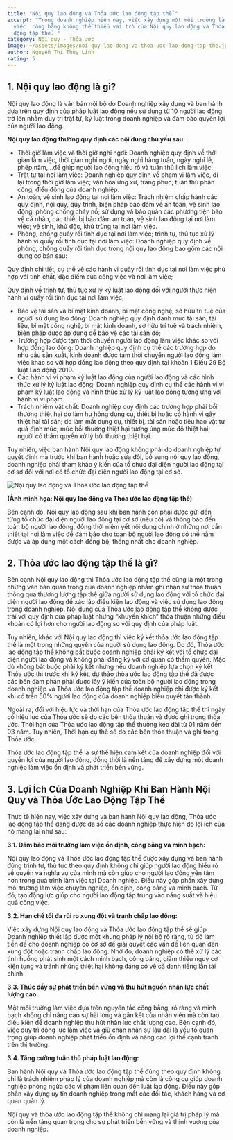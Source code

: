 ```yaml
---
title: "Nội quy lao động và Thỏa ước lao động tập thể "
excerpt: "Trong doanh nghiệp hiện nay, việc xây dựng một môi trường làm
  việc  công bằng không thể thiếu vai trò của Nội quy lao động và Thỏa ước lao
  động tập thể. "
category: Nội quy - Thỏa ước
image: ~/assets/images/noi-quy-lao-dong-va-thoa-uoc-lao-dong-tap-the.jpg
author: Nguyễn Thị Thùy Linh
rating: 5
---
```

## 1. Nội quy lao động là gì?

Nội quy lao động là văn bản nội bộ do Doanh nghiệp xây dựng và ban hành dựa trên quy định của pháp luật lao động nếu sử dụng từ 10 người lao động trở lên nhằm duy trì trật tự, kỷ luật trong doanh nghiệp và đảm bảo quyền lợi của người lao động. 

**Nội quy lao động thường quy định các nội dung chủ yếu sau:**

* Thời giờ làm việc và thời giờ nghỉ ngơi: Doanh nghiệp quy định về thời gian làm việc, thời gian nghỉ ngơi, ngày nghỉ hàng tuần, ngày nghỉ lễ, phép năm,…để giúp người lao động hiểu rõ và tuân thủ lịch làm việc.
* Trật tự tại nơi làm việc: Doanh nghiệp quy định về phạm vi làm việc, đi lại trong thời giờ làm việc; văn hóa ứng xử, trang phục; tuân thủ phân công, điều động của doanh nghiệp.
* An toàn, vệ sinh lao động tại nơi làm việc: Trách nhiệm chấp hành các quy định, nội quy, quy trình, biện pháp bảo đảm về an toàn, vệ sinh lao động, phòng chống cháy nổ; sử dụng và bảo quản các phương tiện bảo vệ cá nhân, các thiết bị bảo đảm an toàn, vệ sinh lao động tại nơi làm việc; vệ sinh, khử độc, khử trùng tại nơi làm việc.
* Phòng, chống quấy rối tình dục tại nơi làm việc; trình tự, thủ tục xử lý hành vi quấy rối tình dục tại nơi làm việc: Doanh nghiệp quy định về phòng, chống quấy rối tình dục trong nội quy lao động bao gồm các nội dung cơ bản sau:

Quy định chi tiết, cụ thể về các hành vi quấy rối tình dục tại nơi làm việc phù hợp với tính chất, đặc điểm của công việc và nơi làm việc;

Quy định về trình tự, thủ tục xử lý kỷ luật lao động đối với người thực hiện hành vi quấy rối tình dục tại nơi làm việc;

* Bảo vệ tài sản và bí mật kinh doanh, bí mật công nghệ, sở hữu trí tuệ của người sử dụng lao động: Doanh nghiệp quy định danh mục tài sản, tài liệu, bí mật công nghệ, bí mật kinh doanh, sở hữu trí tuệ và trách nhiệm, biện pháp được áp dụng để bảo vệ các tài sản đó;
* Trường hợp được tạm thời chuyển người lao động làm việc khác so với hợp đồng lao động: Doanh nghiệp quy định cụ thể các trường hợp do nhu cầu sản xuất, kinh doanh được tạm thời chuyển người lao động làm việc khác so với hợp đồng lao động theo quy định tại khoản 1 Điều 29 Bộ luật Lao động 2019.
* Các hành vi vi phạm kỷ luật lao động của người lao động và các hình thức xử lý kỷ luật lao động: Doanh nghiệp quy định cụ thể các hành vi vi phạm kỷ luật lao động và hình thức xử lý kỷ luật lao động tương ứng với hành vi vi phạm.
* Trách nhiệm vật chất: Doanh nghiệp quy định các trường hợp phải bồi thường thiệt hại do làm hư hỏng dụng cụ, thiết bị hoặc có hành vi gây thiệt hại tài sản; do làm mất dụng cụ, thiết bị, tài sản hoặc tiêu hao vật tư quá định mức; mức bồi thường thiệt hại tương ứng mức độ thiệt hại; người có thẩm quyền xử lý bồi thường thiệt hại.

Tuy nhiên, việc ban hành Nội quy lao động không phải do doanh nghiệp tự quyết định mà trước khi ban hành hoặc sửa đổi, bổ sung nội quy lao động, doanh nghiệp phải tham khảo ý kiến của tổ chức đại diện người lao động tại cơ sở đối với nơi có tổ chức đại diện người lao động tại cơ sở.

![Nội quy lao động và Thỏa ước lao động tập thể](~/assets/images/noi-quy-lao-dong-va-thoa-uoc-lao-dong-tap-the.jpg "Nội quy lao động và Thỏa ước lao động tập thể")

**(Ảnh minh họa: Nội quy lao động và Thỏa ước lao động tập thể)**

Bên cạnh đó, Nội quy lao động sau khi ban hành còn phải được gửi đến từng tổ chức đại diện người lao động tại cơ sở (nếu có) và thông báo đến toàn bộ người lao động, đồng thời niêm yết nội dung chính ở những nơi cần thiết tại nơi làm việc để đảm bảo cho toàn bộ người lao động có thể nắm được và áp dụng một cách đồng bộ, thống nhất cho doanh nghiệp.

## 2. Thỏa ước lao động tập thể là gì?

Bên cạnh Nội quy lao động thì Thỏa ước lao động tập thể cũng là một trong những văn bản quan trọng của doanh nghiệp nhằm ghi nhận sự thỏa thuận thông qua thương lượng tập thể giữa người sử dụng lao động với tổ chức đại diện người lao động để xác lập điều kiện lao động và việc sử dụng lao động trong doanh nghiệp. Nội dung của Thỏa ước lao động tập thể không được trái với quy định của pháp luật nhưng “khuyến khích” thỏa thuận những điều khoản có lợi hơn cho người lao động so với quy định của pháp luật.

Tuy nhiên, khác với Nội quy lao động thì việc ký kết thỏa ước lao động tập thể là một trong những quyền của người sử dụng lao động. Do đó, Thỏa ước lao động tập thể không bắt buộc doanh nghiệp phải ký kết với tổ chức đại diện người lao động và không phải đăng ký với cơ quan có thẩm quyền. Mặc dù không bắt buộc phải ký kết nhưng nếu doanh nghiệp lựa chọn ký kết Thỏa ước thì trước khi ký kết, dự thảo thỏa ước lao động tập thể đã được các bên đàm phán phải được lấy ý kiến của toàn bộ người lao động trong doanh nghiệp và Thỏa ước lao động tập thể doanh nghiệp chỉ được ký kết khi có trên 50% người lao động của doanh nghiệp biểu quyết tán thành. 

Ngoài ra, đối với hiệu lực và thời hạn của Thỏa ước lao động tập thể thì ngày có hiệu lực của Thỏa ước sẽ do các bên thỏa thuận và được ghi trong thỏa ước. Thời hạn của Thỏa ước lao động tập thể thường kéo dài từ 01 năm đến 03 năm. Tuy nhiên, Thời hạn cụ thể sẽ do các bên thỏa thuận và ghi trong Thỏa ước. 

Thỏa ước lao động tập thể là sự thể hiện cam kết của doanh nghiệp đối với quyền lợi của người lao động, đồng thời là nền tảng để xây dựng một doanh nghiệp làm việc ổn định và phát triển bền vững.

## 3. Lợi Ích Của Doanh Nghiệp Khi Ban Hành Nội Quy và Thỏa Ước Lao Động Tập Thể

Thực tế hiện nay, việc xây dựng và ban hành Nội quy lao động, Thỏa ước lao động tập thể đang được đa số các doanh nghiệp thực hiện do lợi ích của nó mang lại như sau:

**3.1. Đảm bảo môi trường làm việc ổn định, công bằng và minh bạch:**

Nội quy lao động và Thỏa ước lao động tập thể được xây dựng và ban hành đúng trình tự, thủ tục theo quy định không chỉ giúp người lao động hiểu rõ về quyền và nghĩa vụ của mình mà còn giúp cho người lao động yên tâm hơn trong quá trình làm việc tại Doanh nghiệp. Điều này góp phần xây dựng môi trường làm việc chuyên nghiệp, ổn định, công bằng và minh bạch. Từ đó, tạo động lực giúp cho người lao động tập trung vào năng suất và hiệu quả công việc.

**3.2. Hạn chế tối đa rủi ro xung đột và tranh chấp lao động:**

Việc xây dựng Nội quy lao động và Thỏa ước lao động tập thể sẽ giúp Doanh nghiệp thiết lập được một khung pháp lý nội bộ rõ ràng, từ đó làm tiền đề cho doanh nghiệp có cơ sở để giải quyết các vấn đề liên quan đến xung đột hoặc tranh chấp lao động. Nhờ đó, doanh nghiệp có thể xử lý các tình huống phát sinh một cách minh bạch, công bằng, giảm thiểu nguy cơ kiện tụng và tránh những thiệt hại không đáng có về cả danh tiếng lẫn tài chính.

**3.3. Thúc đẩy sự phát triển bền vững và thu hút nguồn nhân lực chất lượng cao:**

Một môi trường làm việc dựa trên nguyên tắc công bằng, rõ ràng và minh bạch không chỉ nâng cao sự hài lòng và gắn kết của nhân viên mà còn tạo điều kiện để doanh nghiệp thu hút nhân lực chất lượng cao. Bên cạnh đó, việc duy trì động lực làm việc và giữ chân nhân sự lâu dài là yếu tố quan trọng giúp doanh nghiệp phát triển ổn định và nâng cao lợi thế cạnh tranh trên thị trường.

**3.4. Tăng cường tuân thủ pháp luật lao động:**

Ban hành Nội quy và Thỏa ước lao động tập thể đúng theo quy định không chỉ là trách nhiệm pháp lý của doanh nghiệp mà còn là công cụ giúp doanh nghiệp phòng ngừa các vi phạm liên quan đến luật lao động. Điều này góp phần xây dựng uy tín doanh nghiệp trong mắt các đối tác, khách hàng và cơ quan quản lý.

Nội quy và thỏa ước lao động tập thể không chỉ mang lại giá trị pháp lý mà còn là nền tảng quan trọng cho sự phát triển bền vững và thịnh vượng của doanh nghiệp.
